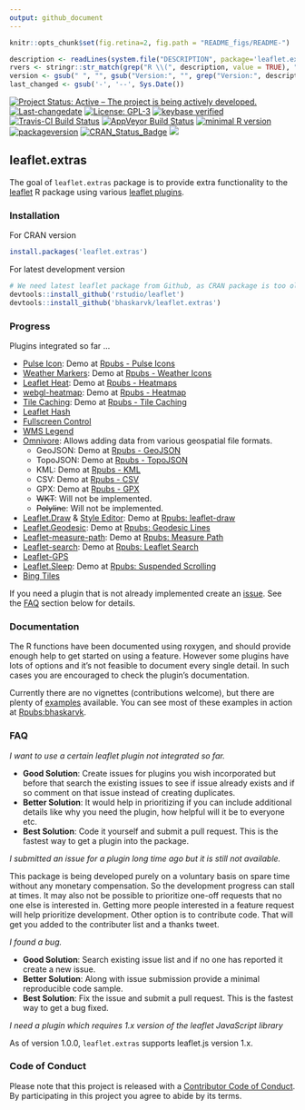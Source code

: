 ```yaml
---
output: github_document
---
```

```r
knitr::opts_chunk$set(fig.retina=2, fig.path = "README_figs/README-")
```

```r
description <- readLines(system.file("DESCRIPTION", package='leaflet.extras'))
rvers <- stringr::str_match(grep("R \\(", description, value = TRUE), "[0-9]{1,4}\\.[0-9]{1,4}\\.[0-9]{1,4}")[1,1]
version <- gsub(" ", "", gsub("Version:", "", grep("Version:", description, value = TRUE)))
last_changed <- gsub('-', '--', Sys.Date())
```

[![Project Status: Active – The project is being actively developed.](http://www.repostatus.org/badges/latest/active.svg)](http://www.repostatus.org/#active) [![Last-changedate](https://img.shields.io/badge/last%20change-`r last_changed`-green.svg)](/commits/master)  [![License: GPL-3](https://img.shields.io/badge/License-GPLv3-yellow.svg)](https://opensource.org/licenses/GPL-3.0) [![keybase verified](https://img.shields.io/badge/keybase-verified-brightgreen.svg)](https://gist.github.com/bhaskarvk/46fbf2ba7b5713151d7e) [![Travis-CI Build Status](https://travis-ci.org/bhaskarvk/leaflet.extras.svg?branch=master)](https://travis-ci.org/bhaskarvk/leaflet.extras) [![AppVeyor Build Status](https://ci.appveyor.com/api/projects/status/github/bhaskarvk/leaflet.extras?branch=master&svg=true)](https://ci.appveyor.com/project/bhaskarvk/leaflet.extras) [![minimal R version](https://img.shields.io/badge/R%3E%3D-`r rvers`-6666ff.svg)](https://cran.r-project.org/) [![packageversion](https://img.shields.io/badge/Package%20version-`r version`-orange.svg?style=flat-square)](commits/master) [![CRAN_Status_Badge](http://www.r-pkg.org/badges/version/leaflet.extras)](https://cran.r-project.org/package=leaflet.extras) [![](http://cranlogs.r-pkg.org/badges/grand-total/leaflet.extras)](http://cran.rstudio.com/web/packages/leaflet.extras/index.html)

## leaflet.extras

The goal of `leaflet.extras` package is to provide extra functionality to the [leaflet](https://cran.r-project.org/web/packages/leaflet/index.html) R package using various [leaflet plugins](http://leafletjs.com/plugins).

### Installation

For CRAN version

```r
install.packages('leaflet.extras')
```

For latest development version

```r
# We need latest leaflet package from Github, as CRAN package is too old.
devtools::install_github('rstudio/leaflet')
devtools::install_github('bhaskarvk/leaflet.extras')
```

### Progress

Plugins integrated so far ...

- [Pulse Icon](https://github.com/mapshakers/leaflet-icon-pulse): Demo at [Rpubs - Pulse Icons](http://rpubs.com/bhaskarvk/leaflet-pulseIcon)
- [Weather Markers](https://github.com/tallsam/Leaflet.weather-markers): Demo at [Rpubs - Weather Icons](http://rpubs.com/bhaskarvk/leaflet-weather)
- [Leaflet Heat](https://github.com/Leaflet/Leaflet.heat): Demo at [Rpubs - Heatmaps](http://rpubs.com/bhaskarvk/leaflet-heat)
- [webgl-heatmap](https://github.com/ursudio/webgl-heatmap-leaflet): Demo at [Rpubs - Heatmap](http://rpubs.com/bhaskarvk/leaflet-heatmap)
- [Tile Caching](https://github.com/MazeMap/Leaflet.TileLayer.PouchDBCached): Demo at [Rpubs - Tile Caching](http://rpubs.com/bhaskarvk/TileLayer-Caching)
- [Leaflet Hash](https://github.com/mlevans/leaflet-hash)
- [Fullscreen Control](https://github.com/Leaflet/Leaflet.fullscreen)
- [WMS Legend](https://github.com/kartoza/leaflet-wms-legend)
- [Omnivore](https://github.com/mapbox/leaflet-omnivore): Allows adding data from various geospatial file formats.
    * GeoJSON: Demo at [Rpubs - GeoJSON](http://rpubs.com/bhaskarvk/geojsonv2)
    * TopoJSON: Demo at [Rpubs - TopoJSON](http://rpubs.com/bhaskarvk/topojsonv2)
    * KML: Demo at [Rpubs - KML](http://rpubs.com/bhaskarvk/kml)
    * CSV: Demo at [Rpubs - CSV](http://rpubs.com/bhaskarvk/csv)
    * GPX: Demo at [Rpubs - GPX](http://rpubs.com/bhaskarvk/gpx)
    * ~~WKT~~: Will not be implemented.
    * ~~Polyline~~: Will not be implemented.
- [Leaflet.Draw](https://github.com/Leaflet/Leaflet.draw) & [Style Editor](https://github.com/dwilhelm89/Leaflet.StyleEditor): Demo at [Rpubs: leaflet-draw](http://rpubs.com/bhaskarvk/leaflet-draw)
- [Leaflet.Geodesic](https://github.com/henrythasler/Leaflet.Geodesic): Demo at [Rpubs: Geodesic Lines](http://rpubs.com/bhaskarvk/geodesic)
- [Leaflet-measure-path](https://github.com/ProminentEdge/leaflet-measure-path): Demo at [Rpubs: Measure Path](http://rpubs.com/bhaskarvk/measure-path)
- [Leaflet-search](https://github.com/stefanocudini/leaflet-search): Demo at [Rpubs: Leaflet Search](http://rpubs.com/bhaskarvk/leaflet-search)
- [Leaflet-GPS](https://github.com/stefanocudini/leaflet-gps)
- [Leaflet.Sleep](https://github.com/CliffCloud/Leaflet.Sleep): Demo at [Rpubs: Suspended Scrolling](http://rpubs.com/bhaskarvk/suspended-scroll)
- [Bing Tiles](https://github.com/shramov/leaflet-plugins/tree/v2)

If you need a plugin that is not already implemented create an [issue](https://github.com/bhaskarvk/leaflet.extras/issues/new).
See the [FAQ](#FAQ) section below for details.

### Documentation

The R functions have been documented using roxygen, and should provide enough help to get started on using a feature. However some plugins have lots of options and it's not feasible to document every single detail. In such cases you are encouraged to check the plugin's documentation.

Currently there are no vignettes (contributions welcome), but there are plenty of [examples](https://github.com/bhaskarvk/leaflet.extras/tree/master/inst/examples) available. You can see most of these examples in action at [Rpubs:bhaskarvk](http://rpubs.com/bhaskarvk).

### FAQ

_I want to use a certain leaflet plugin not integrated so far._

- **Good Solution**: Create issues for plugins you wish incorporated but before that search the existing issues to see if issue already exists and if so comment on that issue instead of creating duplicates.
- **Better Solution**: It would help in prioritizing if you can include additional details like why you need the plugin, how helpful will it be to everyone etc.
- **Best Solution**: Code it yourself and submit a pull request. This is the fastest way to get a plugin into the package.

_I submitted an issue for a plugin long time ago but it is still not available._

This package is being developed purely on a voluntary basis on spare time without any monetary compensation. So the development progress can stall at times. It may also not be possible to prioritize one-off requests that no one else is interested in. Getting more people interested in a feature request will help prioritize development. Other option is to contribute code. That will get you added to the contributer list and a thanks tweet.

_I found a bug._

- **Good Solution**: Search existing issue list and if no one has reported it create a new issue.
- **Better Solution**: Along with issue submission provide a minimal reproducible code sample.
- **Best Solution**: Fix the issue and submit a pull request. This is the fastest way to get a bug fixed.

_I need a plugin which requires 1.x version of the leaflet JavaScript library_

As of version 1.0.0, `leaflet.extras` supports leaflet.js version 1.x.


### Code of Conduct
Please note that this project is released with a [Contributor Code of Conduct](CONDUCT.md). By participating in this project you agree to abide by its terms.
